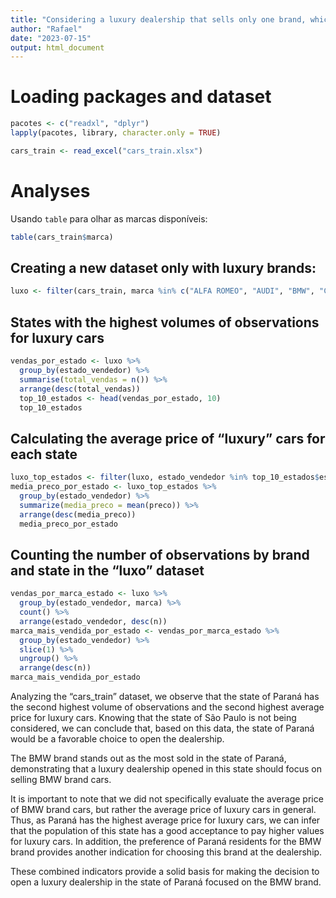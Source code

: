 ---
title: "Considering a luxury dealership that sells only one brand, which would be the brand and the state, excluding São Paulo, most suitable to open this luxury dealership?"
author: "Rafael"
date: "2023-07-15"
output: html_document
---
# Loading packages and dataset
```{r package, message=FALSE, results='hide'}
pacotes <- c("readxl", "dplyr")
lapply(pacotes, library, character.only = TRUE)
```
```{r load}
cars_train <- read_excel("cars_train.xlsx")
```

# Analyses
Usando `table` para olhar as marcas disponíveis:
```{r table}
table(cars_train$marca)
```

## Creating a new dataset only with luxury brands: 
```{r populares}
luxo <- filter(cars_train, marca %in% c("ALFA ROMEO", "AUDI", "BMW", "CHRYSLER", "FERRARI", "JAGUAR", "LAND ROVER", "LEXUS", "MASERATI", "MERCEDES-BENZ", "PORSCHE"))
```

## States with the highest volumes of observations for luxury cars
```{r rank}
vendas_por_estado <- luxo %>%
  group_by(estado_vendedor) %>%
  summarise(total_vendas = n()) %>%
  arrange(desc(total_vendas))
  top_10_estados <- head(vendas_por_estado, 10)
  top_10_estados
```

## Calculating the average price of “luxury” cars for each state
```{r media}
luxo_top_estados <- filter(luxo, estado_vendedor %in% top_10_estados$estado_vendedor)
media_preco_por_estado <- luxo_top_estados %>%
  group_by(estado_vendedor) %>%
  summarize(media_preco = mean(preco)) %>%
  arrange(desc(media_preco))
  media_preco_por_estado
```

## Counting the number of observations by brand and state in the “luxo” dataset
```{r rank2}
vendas_por_marca_estado <- luxo %>%
  group_by(estado_vendedor, marca) %>%
  count() %>%
  arrange(estado_vendedor, desc(n))
marca_mais_vendida_por_estado <- vendas_por_marca_estado %>%
  group_by(estado_vendedor) %>%
  slice(1) %>%
  ungroup() %>%
  arrange(desc(n))
marca_mais_vendida_por_estado
```

Analyzing the “cars_train” dataset, we observe that the state of Paraná has the second highest volume of observations and the second highest average price for luxury cars. Knowing that the state of São Paulo is not being considered, we can conclude that, based on this data, the state of Paraná would be a favorable choice to open the dealership.

The BMW brand stands out as the most sold in the state of Paraná, demonstrating that a luxury dealership opened in this state should focus on selling BMW brand cars.

It is important to note that we did not specifically evaluate the average price of BMW brand cars, but rather the average price of luxury cars in general. Thus, as Paraná has the highest average price for luxury cars, we can infer that the population of this state has a good acceptance to pay higher values for luxury cars. In addition, the preference of Paraná residents for the BMW brand provides another indication for choosing this brand at the dealership.

These combined indicators provide a solid basis for making the decision to open a luxury dealership in the state of Paraná focused on the BMW brand.